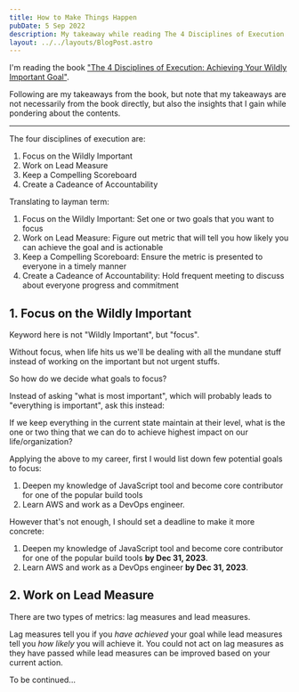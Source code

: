 ```yaml
---
title: How to Make Things Happen
pubDate: 5 Sep 2022
description: My takeaway while reading The 4 Disciplines of Execution
layout: ../../layouts/BlogPost.astro
---
```



I'm reading the book ["The 4 Disciplines of Execution: Achieving Your Wildly Important Goal"](https://www.goodreads.com/book/show/13260184-the-4-disciplines-of-execution).

Following are my takeaways from the book, but note that my takeaways are not necessarily from the book directly, but also the insights that I gain while pondering about the contents.

---

The four disciplines of execution are:

1. Focus on the Wildly Important
2. Work on Lead Measure
3. Keep a Compelling Scoreboard
4. Create a Cadeance of Accountability

Translating to layman term:

1. Focus on the Wildly Important: Set one or two goals that you want to focus
2. Work on Lead Measure: Figure out metric that will tell you how likely you can achieve the goal and is actionable
3. Keep a Compelling Scoreboard: Ensure the metric is presented to everyone in a timely manner
4. Create a Cadeance of Accountability: Hold frequent meeting to discuss about everyone progress and commitment

## 1. Focus on the Wildly Important

Keyword here is not "Wildly Important", but "focus".

Without focus, when life hits us we'll be dealing with all the mundane stuff instead of working on the important but not urgent stuffs.

So how do we decide what goals to focus?

Instead of asking "what is most important", which will probably leads to "everything is important", ask this instead:

If we keep everything in the current state maintain at their level, what is the one or two thing that we can do to achieve highest impact on our life/organization?

<Aside heading="My application">

Applying the above to my career, first I would list down few potential goals to focus:

1. Deepen my knowledge of JavaScript tool and become core contributor for one of the popular build tools
2. Learn AWS and work as a DevOps engineer.

However that's not enough, I should set a deadline to make it more concrete:

1. Deepen my knowledge of JavaScript tool and become core contributor for one of the popular build tools **by Dec 31, 2023**.
2. Learn AWS and work as a DevOps engineer **by Dec 31, 2023**.

</Aside>

## 2. Work on Lead Measure

There are two types of metrics: lag measures and lead measures.

Lag measures tell you if you _have achieved_ your goal while lead measures tell you _how likely_ you will achieve it. You could not act on lag measures as they have passed while lead measures can be improved based on your current action.

To be continued...
